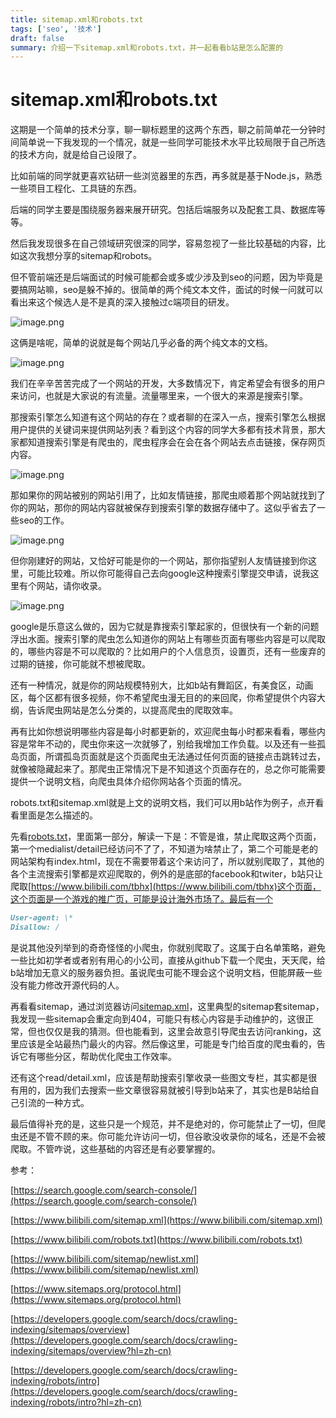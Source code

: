 ```yaml
---
title: sitemap.xml和robots.txt
tags: ['seo', '技术']
draft: false
summary: 介绍一下sitemap.xml和robots.txt，并一起看看b站是怎么配置的
---
```


# sitemap.xml和robots.txt

这期是一个简单的技术分享，聊一聊标题里的这两个东西，聊之前简单花一分钟时间简单说一下我发现的一个情况，就是一些同学可能技术水平比较局限于自己所选的技术方向，就是给自己设限了。

比如前端的同学就更喜欢钻研一些浏览器里的东西，再多就是基于Node.js，熟悉一些项目工程化、工具链的东西。

后端的同学主要是围绕服务器来展开研究。包括后端服务以及配套工具、数据库等等。

然后我发现很多在自己领域研究很深的同学，容易忽视了一些比较基础的内容，比如这次我想分享的sitemap和robots。

但不管前端还是后端面试的时候可能都会或多或少涉及到seo的问题，因为毕竟是要搞网站嘛，seo是躲不掉的。很简单的两个纯文本文件，面试的时候一问就可以看出来这个候选人是不是真的深入接触过c端项目的研发。

![image.png](https://phzdoc.oss-cn-beijing.aliyuncs.com/uPic/sitemaprobots.png)

这俩是啥呢，简单的说就是每个网站几乎必备的两个纯文本的文档。

![image.png](https://phzdoc.oss-cn-beijing.aliyuncs.com/uPic/sitemaprobots1.png)

我们在辛辛苦苦完成了一个网站的开发，大多数情况下，肯定希望会有很多的用户来访问，也就是大家说的有流量。流量哪里来，一个很大的来源是搜索引擎。

那搜索引擎怎么知道有这个网站的存在？或者聊的在深入一点，搜索引擎怎么根据用户提供的关键词来提供网站列表？看到这个内容的同学大多都有技术背景，那大家都知道搜索引擎是有爬虫的，爬虫程序会在会在各个网站去点击链接，保存网页内容。

![image.png](https://phzdoc.oss-cn-beijing.aliyuncs.com/uPic/sitemaprobots2.png)

那如果你的网站被别的网站引用了，比如友情链接，那爬虫顺着那个网站就找到了你的网站，那你的网站内容就被保存到搜索引擎的数据存储中了。这似乎省去了一些seo的工作。

![image.png](https://phzdoc.oss-cn-beijing.aliyuncs.com/uPic/sitemaprobots3.png)

但你刚建好的网站，又恰好可能是你的一个网站，那你指望别人友情链接到你这里，可能比较难。所以你可能得自己去向google这种搜索引擎提交申请，说我这里有个网站，请你收录。

![image.png](https://phzdoc.oss-cn-beijing.aliyuncs.com/uPic/sitemaprobots4.png)

google是乐意这么做的，因为它就是靠搜索引擎起家的，但很快有一个新的问题浮出水面。搜索引擎的爬虫怎么知道你的网站上有哪些页面有哪些内容是可以爬取的，哪些内容是不可以爬取的？比如用户的个人信息页，设置页，还有一些废弃的过期的链接，你可能就不想被爬取。

还有一种情况，就是你的网站规模特别大，比如b站有舞蹈区，有美食区，动画区，每个区都有很多视频，你不希望爬虫漫无目的的来回爬，你希望提供个内容大纲，告诉爬虫网站是怎么分类的，以提高爬虫的爬取效率。

再有比如你想说明哪些内容是每小时都更新的，欢迎爬虫每小时都来看看，哪些内容是常年不动的，爬虫你来这一次就够了，别给我增加工作负载。以及还有一些孤岛页面，所谓孤岛页面就是这个页面爬虫无法通过任何页面的链接点击跳转过去，就像被隐藏起来了。那爬虫正常情况下是不知道这个页面存在的，总之你可能需要提供一个说明文档，向爬虫具体介绍你网站各个页面的情况。

robots.txt和sitemap.xml就是上文的说明文档，我们可以用b站作为例子，点开看看里面是怎么描述的。

先看[robots.txt](https://www.bilibili.com/robots.txt)，里面第一部分，解读一下是：不管是谁，禁止爬取这两个页面，第一个medialist/detail已经访问不了了，不知道为啥禁止了，第二个可能是老的网站架构有index.html，现在不需要带着这个来访问了，所以就别爬取了，其他的各个主流搜索引擎都是欢迎爬取的，例外的是底部的facebook和twiter，b站只让爬取[https://www.bilibili.com/tbhx](https://www.bilibili.com/tbhx)这个页面，这个页面是一个游戏的推广页，可能是设计海外市场了。最后有一个

```markdown
User-agent: \*
Disallow: /
```

是说其他没列举到的奇奇怪怪的小爬虫，你就别爬取了。这属于白名单策略，避免一些比如初学者或者别有用心的小公司，直接从github下载一个爬虫，天天爬，给b站增加无意义的服务器负担。虽说爬虫可能不理会这个说明文档，但能屏蔽一些没有能力修改开源代码的人。

再看看sitemap，通过浏览器访问[sitemap.xml](https://www.bilibili.com/sitemap.xml)，这里典型的sitemap套sitemap，我发现一些sitemap会重定向到404，可能只有核心内容是手动维护的，这很正常，但也仅仅是我的猜测。但也能看到，这里会故意引导爬虫去访问ranking，这里应该是全站最热门最火的内容。然后像这里，可能是专门给百度的爬虫看的，告诉它有哪些分区，帮助优化爬虫工作效率。

还有这个read/detail.xml，应该是帮助搜索引擎收录一些图文专栏，其实都是很有用的，因为我们去搜索一些文章很容易就被引导到b站来了，其实也是B站给自己引流的一种方式。

最后值得补充的是，这些只是一个规范，并不是绝对的，你可能禁止了一切，但爬虫还是不管不顾的来。你可能允许访问一切，但谷歌没收录你的域名，还是不会被爬取。不管咋说，这些基础的内容还是有必要掌握的。

参考：

[https://search.google.com/search-console/](https://search.google.com/search-console/)

[https://www.bilibili.com/sitemap.xml](https://www.bilibili.com/sitemap.xml)

[https://www.bilibili.com/robots.txt](https://www.bilibili.com/robots.txt)

[https://www.bilibili.com/sitemap/newlist.xml](https://www.bilibili.com/sitemap/newlist.xml)

[https://www.sitemaps.org/protocol.html](https://www.sitemaps.org/protocol.html)

[https://developers.google.com/search/docs/crawling-indexing/sitemaps/overview](https://developers.google.com/search/docs/crawling-indexing/sitemaps/overview?hl=zh-cn)

[https://developers.google.com/search/docs/crawling-indexing/robots/intro](https://developers.google.com/search/docs/crawling-indexing/robots/intro?hl=zh-cn)
